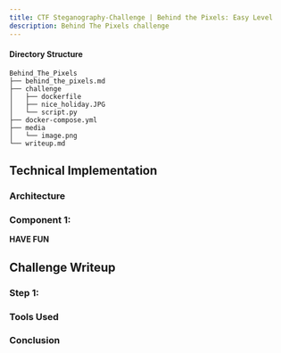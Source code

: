 ```yaml
---
title: CTF Steganography-Challenge | Behind the Pixels: Easy Level
description: Behind The Pixels challenge
---
```


#### Directory Structure

```
Behind_The_Pixels
├── behind_the_pixels.md
├── challenge
│   ├── dockerfile
│   ├── nice_holiday.JPG
│   └── script.py
├── docker-compose.yml
├── media
│   └── image.png
└── writeup.md
```

## Technical Implementation

### Architecture



### Component 1: 


**HAVE FUN**

## Challenge Writeup

### Step 1:


### Tools Used

### Conclusion
